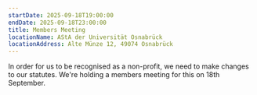 ```yaml
---
startDate: 2025-09-18T19:00:00
endDate: 2025-09-18T23:00:00
title: Members Meeting
locationName: AStA der Universität Osnabrück
locationAddress: Alte Münze 12, 49074 Osnabrück
---
```


In order for us to be recognised as a non-profit, we need to make changes to our statutes.
We're holding a members meeting for this on 18th September.
